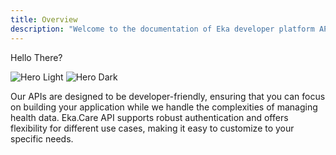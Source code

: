 ```yaml
---
title: Overview
description: "Welcome to the documentation of Eka developer platform APIs"
---
```


Hello There?

<img
  className="block dark:hidden"
  src="/images/hero-light.png"
  alt="Hero Light"
/>
<img
  className="hidden dark:block"
  src="/images/hero-dark.png"
  alt="Hero Dark"
/>

Our APIs are designed to be developer-friendly, ensuring that you can focus on building your application while we handle the complexities of managing health data. Eka.Care API supports robust authentication and offers flexibility for different use cases, making it easy to customize to your specific needs.